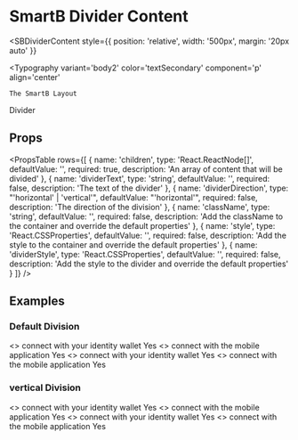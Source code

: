 
<Meta title='Overview|Components/DividerContent' />

# SmartB Divider Content

<SBDividerContent
  style={{ position: 'relative', width: '500px', margin: '20px auto' }}
>
  <Typography
    variant='body2'
    color='textSecondary'
    component='p'
    align='center'
  >
    The SmartB Layout
  </Typography>
  <Typography
    variant='body2'
    color='textSecondary'
    component='p'
    align='center'
  >
    Divider
  </Typography>
</SBDividerContent>

## Props

<PropsTable
  rows={[
    {
      name: 'children',
      type: 'React.ReactNode[]',
      defaultValue: '',
      required: true,
      description: 'An array of content that will be divided'
    },
    {
      name: 'dividerText',
      type: 'string',
      defaultValue: '',
      required: false,
      description: 'The text of the divider'
    },
    {
      name: 'dividerDirection',
      type: "'horizontal' | 'vertical'",
      defaultValue: "'horizontal'",
      required: false,
      description: 'The direction of the division'
    },
    {
      name: 'className',
      type: 'string',
      defaultValue: '',
      required: false,
      description:
        'Add the className to the container and override the default properties'
    },
    {
      name: 'style',
      type: 'React.CSSProperties',
      defaultValue: '',
      required: false,
      description:
        'Add the style to the container and override the default properties'
    },
    {
      name: 'dividerStyle',
      type: 'React.CSSProperties',
      defaultValue: '',
      required: false,
      description:
        'Add the style to the divider and override the default properties'
    }
  ]}
/>

## Examples

### Default Division

<Preview>
  <SBDividerContent>
    <>
      <Typography
        variant='body2'
        color='textSecondary'
        component='p'
        align='center'
      >
        connect with your identity wallet
      </Typography>
      <SBButton
        style={{ margin: '20px auto', display: 'block', position: 'relative' }}
      >
        Yes
      </SBButton>
    </>
    <>
      <Typography
        variant='body2'
        color='textSecondary'
        component='p'
        align='center'
      >
        connect with the mobile application
      </Typography>
      <SBButton
        style={{ margin: '20px auto', display: 'block', position: 'relative' }}
      >
        Yes
      </SBButton>
    </>
  </SBDividerContent>
  <SBDividerContent dividerText='Or'>
    <>
      <Typography
        variant='body2'
        color='textSecondary'
        component='p'
        align='center'
      >
        connect with your identity wallet
      </Typography>
      <SBButton
        style={{ margin: '20px auto', display: 'block', position: 'relative' }}
      >
        Yes
      </SBButton>
    </>
    <>
      <Typography
        variant='body2'
        color='textSecondary'
        component='p'
        align='center'
      >
        connect with the mobile application
      </Typography>
      <SBButton
        style={{ margin: '20px auto', display: 'block', position: 'relative' }}
      >
        Yes
      </SBButton>
    </>
  </SBDividerContent>
</Preview>

### vertical Division

<Preview>
  <SBDividerContent dividerDirection='vertical'>
    <>
      <Typography
        variant='body2'
        color='textSecondary'
        component='p'
        align='center'
      >
        connect with your identity wallet
      </Typography>
      <SBButton
        style={{ margin: '20px auto', display: 'block', position: 'relative' }}
      >
        Yes
      </SBButton>
    </>
    <>
      <Typography
        variant='body2'
        color='textSecondary'
        component='p'
        align='center'
      >
        connect with the mobile application
      </Typography>
      <SBButton
        style={{ margin: '20px auto', display: 'block', position: 'relative' }}
      >
        Yes
      </SBButton>
    </>
  </SBDividerContent>
  <SBDividerContent dividerDirection='vertical' dividerText='And'>
    <>
      <Typography
        variant='body2'
        color='textSecondary'
        component='p'
        align='center'
      >
        connect with your identity wallet
      </Typography>
      <SBButton
        style={{ margin: '20px auto', display: 'block', position: 'relative' }}
      >
        Yes
      </SBButton>
    </>
    <>
      <Typography
        variant='body2'
        color='textSecondary'
        component='p'
        align='center'
      >
        connect with the mobile application
      </Typography>
      <SBButton
        style={{ margin: '20px auto', display: 'block', position: 'relative' }}
      >
        Yes
      </SBButton>
    </>
  </SBDividerContent>
</Preview>
